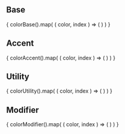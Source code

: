 [//]: # (The addon-docs blocks do not have official docs yet.)
[//]: # (They are being worked on https://github.com/storybookjs/storybook/issues/9133)
[//]: # (The list of available components can be found here:)
[//]: # (https://github.com/storybookjs/storybook/blob/master/addons/docs/src/blocks/index.ts)

<Meta title="Design Tokens|Colors" />

## Base

<ColorPalette>
{
    colorBase().map( ( color, index ) => (
        <ColorItem key={index}
            title={color.title}
            subtitle={color.subtitle}
            colors={[color.hex]}
        />
    ) )
}
</ColorPalette>

## Accent

<ColorPalette>
{
    colorAccent().map( ( color, index ) => (
        <ColorItem key={index}
            title={color.title}
            subtitle={color.subtitle}
            colors={[color.hex]}
        />
    ) )
}
</ColorPalette>

## Utility

<ColorPalette>
{
    colorUtility().map( ( color, index ) => (
        <ColorItem key={index}
            title={color.title}
            subtitle={color.subtitle}
            colors={[color.hex]}
        />
    ) )
}
</ColorPalette>

## Modifier

<ColorPalette>
{
    colorModifier().map( ( color, index ) => (
        <ColorItem key={index}
            title={color.title}
            subtitle={color.subtitle}
            colors={[color.hex]}
        />
    ) )
}
</ColorPalette>
